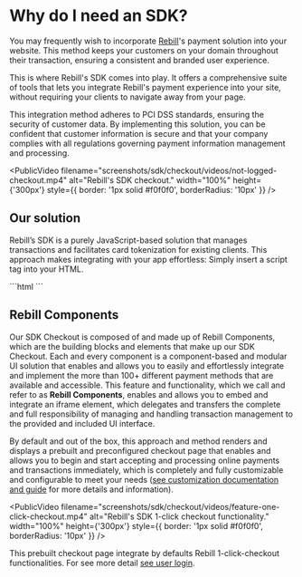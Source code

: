 
# Why do I need an SDK?

You may frequently wish to incorporate [Rebill](https://rebill.com/)'s payment solution into your website. This method keeps your customers on your domain throughout their transaction, ensuring a consistent and branded user experience.

This is where Rebill's SDK comes into play. It offers a comprehensive suite of tools that lets you integrate Rebill's payment experience into your site, without requiring your clients to navigate away from your page.

This integration method adheres to PCI DSS standards, ensuring the security of customer data. By implementing this solution, you can be confident that customer information is secure and that your company complies with all regulations governing payment information management and processing.

<PublicVideo
  filename="screenshots/sdk/checkout/videos/not-logged-checkout.mp4"
  alt="Rebill's SDK checkout."
  width="100%"
  height={'300px'}
  style={{ border: '1px solid #f0f0f0', borderRadius: '10px' }}
/>


## Our solution

Rebill’s SDK is a purely JavaScript-based solution that manages transactions and facilitates card tokenization for existing clients. This approach makes integrating with your app effortless: Simply insert a script tag into your HTML.

<CodeGroup>
  ```html
  <script src="https://sdk.rebill.com/v3/rebill.js"></script>
  ```
</CodeGroup>

## **Rebill Components**

Our SDK Checkout is composed of and made up of Rebill Components, which are the building blocks and elements that make up our SDK Checkout. Each and every component is a component-based and modular UI solution that enables and allows you to easily and effortlessly integrate and implement the more than 100+ different payment methods that are available and accessible. This feature and functionality, which we call and refer to as **Rebill Components**, enables and allows you to embed and integrate an iframe element, which delegates and transfers the complete and full responsibility of managing and handling transaction management to the provided and included UI interface.

By default and out of the box, this approach and method renders and displays a prebuilt and preconfigured checkout page that enables and allows you to begin and start accepting and processing online payments and transactions immediately, which is completely and fully customizable and configurable to meet your needs ([see customization documentation and guide](https://docs.rebill.com/sdk/checkout#display) for more details and information).


<PublicVideo
  filename="screenshots/sdk/checkout/videos/feature-one-click-checkout.mp4"
  alt="Rebill's SDK 1-click checkout functionality."
  width="100%"
  height={'300px'}
  style={{ border: '1px solid #f0f0f0', borderRadius: '10px' }}
/>

This prebuilt checkout page integrate by defaults Rebill 1-click-checkout functionalities. For see more detail [see user login](https://docs.rebill.com/sdk/checkout#user-login).
